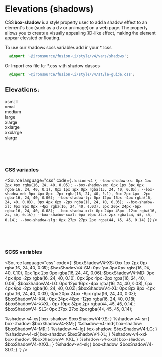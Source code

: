 
<Meta title="V4/Foundation/Elevations"/>

# Elevations (shadows)

CSS **box-shadow** is a style property used to add a shadow effect to an element's box (such as a div or an image) on a web page. The property allows you to create a visually appealing 3D-like effect, making the element appear elevated or floating.

To use our shadows scss variables add in your *.scss
```css
  @import '~@ironsource/fusion-ui/style/v4/vars/shadows';
```
Or Import css file for *.css with shadow classes
```css
  @import '~@ironsource/fusion-ui/style/v4/style-guide.css';
```

## Elevations:
<div class="sb-unstyled">
    <div class="fu-shadow-examples fusion-v4">
        <div className="fu-shadow-example-holder">
            <div className="fu-shadow-example-label font-v4-heading-4">xsmall</div>
            <div className="fu-shadow-example" style={{boxShadow: `var(--box-shadow-xs)`}}></div>
        </div>
        <div className="fu-shadow-example-holder">
            <div className="fu-shadow-example-label font-v4-heading-4">small</div>
            <div className="fu-shadow-example" style={{boxShadow: `var(--box-shadow-sm)`}}></div>
        </div>
        <div className="fu-shadow-example-holder">
            <div className="fu-shadow-example-label font-v4-heading-4">medium</div>
            <div className="fu-shadow-example" style={{boxShadow: `var(--box-shadow-md)`}}></div>
        </div>
        <div className="fu-shadow-example-holder">
            <div className="fu-shadow-example-label font-v4-heading-4">large</div>
            <div className="fu-shadow-example" style={{boxShadow: `var(--box-shadow-lg)`}}></div>
        </div>
        <div className="fu-shadow-example-holder">
            <div className="fu-shadow-example-label font-v4-heading-4">xlarge</div>
            <div className="fu-shadow-example" style={{boxShadow: `var(--box-shadow-xl)`}}></div>
        </div>
        <div className="fu-shadow-example-holder">
            <div className="fu-shadow-example-label font-v4-heading-4">xxlarge</div>
            <div className="fu-shadow-example" style={{boxShadow: `var(--box-shadow-xxl)`}}></div>
        </div>
        <div className="fu-shadow-example-holder">
            <div className="fu-shadow-example-label font-v4-heading-4">xxxlarge</div>
            <div className="fu-shadow-example" style={{boxShadow: `var(--box-shadow-xxxl)`}}></div>
        </div>
        <div className="fu-shadow-example-holder">
            <div className="fu-shadow-example-label font-v4-heading-4">slarge</div>
            <div className="fu-shadow-example" style={{boxShadow: `var(--box-shadow-slg)`}}></div>
        </div>
    </div>
</div>

<br/><br/><br/>
### CSS variables
<Source language="css" code={`
.fusion-v4 {
    --box-shadow-xs: 0px 1px 2px 0px rgba(16, 24, 40, 0.05);
    --box-shadow-sm: 0px 1px 3px 0px rgba(16, 24, 40, 0.1), 0px 1px 2px 0px rgba(16, 24, 40, 0.06);
    --box-shadow-md: 0px 4px 8px -2px rgba(16, 24, 40, 0.1), 0px 2px 4px -2px rgba(16, 24, 40, 0.06);
    --box-shadow-lg: 0px 12px 16px -4px rgba(16, 24, 40, 0.08), 0px 4px 6px -2px rgba(16, 24, 40, 0.03);
    --box-shadow-xl: 0px 8px 8px -4px rgba(16, 24, 40, 0.03), 0px 20px 24px -6px rgba(16, 24, 40, 0.08);
    --box-shadow-xxl: 0px 24px 48px -12px rgba(16, 24, 40, 0.18);
    --box-shadow-xxxl: 0px 19px 32px 2px rgba(44, 45, 45, 0.14);
    --box-shadow-slg: 0px 27px 27px 2px rgba(44, 45, 45, 0.14)
}
`} />

<br/><br/><br/>
### SCSS variables
<Source language="css" code={`
$boxShadowV4-XS: 0px 1px 2px 0px rgba(16, 24, 40, 0.05);
$boxShadowV4-SM: 0px 1px 3px 0px rgba(16, 24, 40, 0.10), 0px 1px 2px 0px rgba(16, 24, 40, 0.06);
$boxShadowV4-MD: 0px 4px 8px -2px rgba(16, 24, 40, 0.10), 0px 2px 4px -2px rgba(16, 24, 40, 0.06);
$boxShadowV4-LG: 0px 12px 16px -4px rgba(16, 24, 40, 0.08), 0px 4px 6px -2px rgba(16, 24, 40, 0.03);
$boxShadowV4-XL: 0px 8px 8px -4px rgba(16, 24, 40, 0.03), 0px 20px 24px -6px rgba(16, 24, 40, 0.08);
$boxShadowV4-XXL: 0px 24px 48px -12px rgba(16, 24, 40, 0.18);
$boxShadowV4-XXXL: 0px 19px 32px 2px rgba(44, 45, 45, 0.14);
$boxShadowV4-SLG: 0px 27px 27px 2px rgba(44, 45, 45, 0.14);

%shadow-v4-xs{
    box-shadow: $boxShadowV4-XS;
}
%shadow-v4-sm{
    box-shadow: $boxShadowV4-SM;
}
%shadow-v4-md{
    box-shadow: $boxShadowV4-MD;
}
%shadow-v4-lg{
    box-shadow: $boxShadowV4-LG;
}
%shadow-v4-xl{
    box-shadow: $boxShadowV4-XL;
}
%shadow-v4-xxl{
    box-shadow: $boxShadowV4-XXL;
}
%shadow-v4-xxxl{
    box-shadow: $boxShadowV4-XXXL;
}
%shadow-v4-slg{
    box-shadow: $boxShadowV4-SLG;
}
`} />


